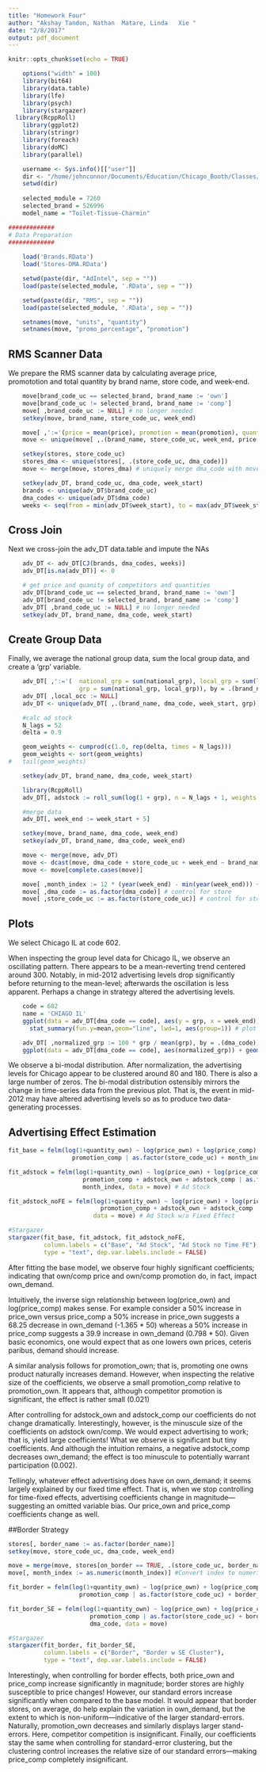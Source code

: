 ```yaml
---
title: "Homework Four"
author: "Akshay	Tandon,	Nathan	Matare,	Linda	Xie	"
date: "2/8/2017"
output: pdf_document
---
```


```r
knitr::opts_chunk$set(echo = TRUE)
```


```r

	options("width" = 100)
	library(bit64)
	library(data.table)
	library(lfe)
	library(psych)
	library(stargazer)
  library(RcppRoll)
	library(ggplot2)
	library(stringr)
	library(foreach)
	library(doMC)
	library(parallel)

	username <- Sys.info()[["user"]]
	dir <- "/home/johnconnor/Documents/Education/Chicago_Booth/Classes/37105_Data_Science_for_Decision_Making/datascience_marketing/lec4/"
	setwd(dir)
	
	selected_module = 7260
	selected_brand = 526996
	model_name = "Toilet-Tissue-Charmin"

#############
# Data Preparation
#############
	
	load('Brands.RData')
	load('Stores-DMA.RData')

	setwd(paste(dir, "AdIntel", sep = ""))
	load(paste(selected_module, '.RData', sep = ""))

	setwd(paste(dir, "RMS", sep = ""))
	load(paste(selected_module, '.RData', sep = ""))

	setnames(move, "units", "quantity")
	setnames(move, "promo_percentage", "promotion")

```	

## RMS Scanner Data

We prepare the RMS scanner data by calculating average price, promototion and total quantity by brand name, store code, and week-end. 

```r
	
	move[brand_code_uc == selected_brand, brand_name := 'own']
	move[brand_code_uc != selected_brand, brand_name := 'comp']
	move[ ,brand_code_uc := NULL] # no longer needed
	setkey(move, brand_name, store_code_uc, week_end)

	move[ ,':='(price = mean(price), promotion = mean(promotion), quantity = sum(quantity)), by = .(brand_name, store_code_uc, week_end)] # mean price and total quanity by brand, by store and by week
	move <- unique(move[ ,.(brand_name, store_code_uc, week_end, price, promotion, quantity)]) # remove duplicated comptitors (3 exist because of sum/mean function)

	setkey(stores, store_code_uc)
	stores_dma <- unique(stores[, .(store_code_uc, dma_code)])
	move <- merge(move, stores_dma) # uniquely merge dma_code with move data
```


```r
	setkey(adv_DT, brand_code_uc, dma_code, week_start)
	brands <- unique(adv_DT$brand_code_uc)
	dma_codes <- unique(adv_DT$dma_code)
	weeks <- seq(from = min(adv_DT$week_start), to = max(adv_DT$week_start), by = "week")
```

## Cross Join

Next we cross-join the adv_DT data.table and impute the NAs

```r
	adv_DT <- adv_DT[CJ(brands, dma_codes, weeks)]
	adv_DT[is.na(adv_DT)] <- 0

```

```r
	
	# get price and quanity of competitors and quantities
	adv_DT[brand_code_uc == selected_brand, brand_name := 'own']
	adv_DT[brand_code_uc != selected_brand, brand_name := 'comp']
	adv_DT[ ,brand_code_uc := NULL] # no longer needed
	setkey(adv_DT, brand_name, dma_code, week_start)

```

## Create Group Data

Finally, we average the national group data, sum the local group data, and create a 'grp' variable.  

```r

	adv_DT[ ,':='(	national_grp = sum(national_grp), local_grp = sum(local_grp), 
					grp = sum(national_grp, local_grp)), by = .(brand_name, dma_code, week_start)] # mean price and total quanity by brand, by store and by week
	adv_DT[ ,local_occ := NULL]
	adv_DT <- unique(adv_DT[ ,.(brand_name, dma_code, week_start, grp)]) # remove duplicated comptitors (3 exist because of sum/mean function)

```	


```r
	#calc ad stock
	N_lags = 52
	delta = 0.9

	geom_weights <- cumprod(c(1.0, rep(delta, times = N_lags)))
	geom_weights <- sort(geom_weights)
#	tail(geom_weights)

	setkey(adv_DT, brand_name, dma_code, week_start)

	library(RcppRoll)
	adv_DT[, adstock := roll_sum(log(1 + grp), n = N_lags + 1, weights = geom_weights, normalize = FALSE, align = "right", fill = NA), by = .(brand_name, dma_code)]

	#merge data
	adv_DT[, week_end := week_start + 5]

	setkey(move, brand_name, dma_code, week_end)
	setkey(adv_DT, brand_name, dma_code, week_end)

	move <- merge(move, adv_DT)
	move <- dcast(move, dma_code + store_code_uc + week_end ~ brand_name, value.var = c("quantity", "price", "promotion", "adstock"))
	move <- move[complete.cases(move)]

	move[ ,month_index := 12 * (year(week_end) - min(year(week_end))) + month(week_end)]
	move[ ,dma_code := as.factor(dma_code)] # control for store
	move[ ,store_code_uc := as.factor(store_code_uc)] # control for store

```

\newpage
## Plots

We select Chicago IL at code 602.

When inspecting the group level data for Chicago IL, we observe an oscillating pattern. There appears to be a mean-reverting trend centered around 300. Notably, in mid-2012 advertising levels drop significantly before returning to the mean-level; afterwards the oscillation is less apparent. Perhaps a change in strategy altered the advertising levels.


```r

	code = 602
	name = 'CHIAGO IL'
	ggplot(data = adv_DT[dma_code == code], aes(y = grp, x = week_end)) + geom_line(color = 'darkgrey') + 
	  stat_summary(fun.y=mean,geom="line", lwd=1, aes(group=1))	# plot

	adv_DT[ ,normalized_grp := 100 * grp / mean(grp), by = .(dma_code)] 	# normalize
	ggplot(data = adv_DT[dma_code == code], aes(normalized_grp)) + geom_histogram()


```

We observe a bi-modal distribution. After normalization, the advertising levels for Chicago appear to be clustered around 80 and 180. There is also a large number of zeros. The bi-modal distribution ostensibly mirrors the change in time-series data from the previous plot. That is, the event in mid-2012 may have altered advertising levels so as to produce two data-generating processes.

\newpage

## Advertising Effect Estimation

```r

fit_base = felm(log(1+quantity_own) ~ log(price_own) + log(price_comp) + promotion_own + # Base spec
                  promotion_comp | as.factor(store_code_uc) + month_index, data = move)

fit_adstock = felm(log(1+quantity_own) ~ log(price_own) + log(price_comp) + promotion_own + 
                     promotion_comp + adstock_own + adstock_comp | as.factor(store_code_uc) + 
                     month_index, data = move) # Ad Stock

fit_adstock_noFE = felm(log(1+quantity_own) ~ log(price_own) + log(price_comp) + promotion_own + 
                          promotion_comp + adstock_own + adstock_comp | as.factor(store_code_uc), 
                        data = move) # Ad Stock w/o Fixed Effect

#Stargazer
stargazer(fit_base, fit_adstock, fit_adstock_noFE, 
          column.labels = c("Base", "Ad Stock", "Ad Stock no Time FE"), 
          type = "text", dep.var.labels.include = FALSE)

```

After fitting the base model, we observe four highly significant coefficients; indicating that own/comp price and own/comp promotion do, in fact, impact own_demand. 

Intuitively, the inverse sign relationship between log(price_own) and log(price_comp) makes sense. For example consider a 50% increase in price_own versus price_comp a 50% increase in price_own suggests a 68.25 decrease in own_demand (-1.365 * 50) whereas a 50% increase in price_comp suggests a 39.9 increase in own_demand (0.798 * 50). Given basic economics, one would expect that as one lowers own prices, ceteris paribus, demand should increase. 

A similar analysis follows for promotion_own; that is, promoting one owns product naturally increases demand. However, when inspecting the relative size of the coefficients, we observe a small promotion_comp relative to promotion_own. It appears that, although competitor promotion is significant, the effect is rather small (0.021)

After controlling for adstock_own and adstock_comp our coefficients do not change dramatically. Interestingly, however, is the minuscule size of the coefficients on adstock own/comp. We would expect advertising to work; that is, yield large coefficients! What we observe is significant but tiny coefficients. And although the intuition remains, a negative adstock_comp decreases own_demand; the effect is too minuscule to potentially warrant participation (0.002). 

Tellingly, whatever effect advertising does have on own_demand; it seems largely explained by our fixed time effect. That is, when we stop controlling for time-fixed effects, advertising coefficients change in magnitude—suggesting an omitted variable bias. Our price_own and price_comp coefficients change as well.


\newpage
##Border Strategy

```r

stores[, border_name := as.factor(border_name)]
setkey(move, store_code_uc, dma_code, week_end)

move = merge(move, stores[on_border == TRUE, .(store_code_uc, border_name)], allow.cartesian = TRUE)
move[, month_index := as.numeric(month_index)] #Convert index to numeric for below analysis

fit_border = felm(log(1+quantity_own) ~ log(price_own) + log(price_comp) + promotion_own +  #Advertising model w Fixed Effect and Interactions
                    promotion_comp | as.factor(store_code_uc) + border_name:month_index, data = move)

fit_border_SE = felm(log(1+quantity_own) ~ log(price_own) + log(price_comp) + promotion_own + #Advertising model w Fixed Effect and Interactions and SE @ DMA level
                       promotion_comp | as.factor(store_code_uc) + border_name:month_index | 0 | 
                       dma_code, data = move)

#Stargazer
stargazer(fit_border, fit_border_SE, 
          column.labels = c("Border", "Border w SE Cluster"), 
          type = "text", dep.var.labels.include = FALSE)

```

Interestingly, when controlling for border effects, both price_own and price_comp increase significantly in magnitude; border stores are highly susceptible to price changes! However, our standard errors increase significantly when compared to the base model. It would appear that border stores, on average, do help explain the variation in own_demand, but the extent to which is non-uniform—indicative of the larger standard-errors. Naturally, promotion_own decreases and similarly displays larger stand-errors. Here, competitor competition is insignificant. Finally, our coefficients stay the same when controlling for standard-error clustering, but the clustering control increases the relative size of our standard errors—making price_comp completely insignificant.


